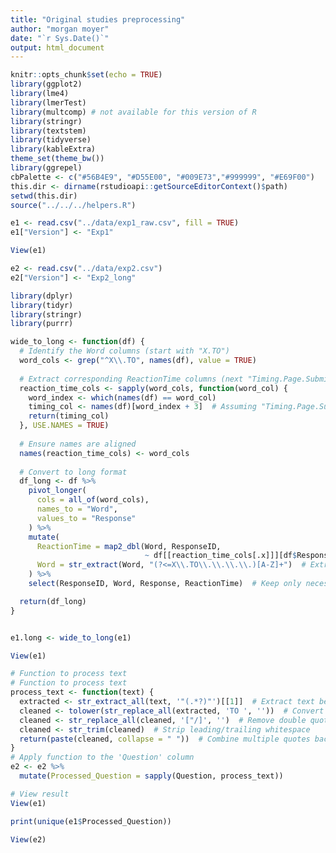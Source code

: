 ```yaml
---
title: "Original studies preprocessing"
author: "morgan moyer"
date: "`r Sys.Date()`"
output: html_document
---
```


```r
knitr::opts_chunk$set(echo = TRUE)
library(ggplot2)
library(lme4)
library(lmerTest)
library(multcomp) # not available for this version of R
library(stringr)
library(textstem)
library(tidyverse)
library(kableExtra)
theme_set(theme_bw())
library(ggrepel)
cbPalette <- c("#56B4E9", "#D55E00", "#009E73","#999999", "#E69F00")
this.dir <- dirname(rstudioapi::getSourceEditorContext()$path)
setwd(this.dir)
source("../../../helpers.R")

e1 <- read.csv("../data/exp1_raw.csv", fill = TRUE)
e1["Version"] <- "Exp1"

View(e1)

e2 <- read.csv("../data/exp2.csv")
e2["Version"] <- "Exp2_long"

```


```r

library(dplyr)
library(tidyr)
library(stringr)
library(purrr)

wide_to_long <- function(df) {
  # Identify the Word columns (start with "X.TO")
  word_cols <- grep("^X\\.TO", names(df), value = TRUE)
  
  # Extract corresponding ReactionTime columns (next "Timing.Page.Submit.*" column after each Word column)
  reaction_time_cols <- sapply(word_cols, function(word_col) {
    word_index <- which(names(df) == word_col)
    timing_col <- names(df)[word_index + 3]  # Assuming "Timing.Page.Submit" is always 3 columns after
    return(timing_col)
  }, USE.NAMES = TRUE)
  
  # Ensure names are aligned
  names(reaction_time_cols) <- word_cols
  
  # Convert to long format
  df_long <- df %>%
    pivot_longer(
      cols = all_of(word_cols),
      names_to = "Word",
      values_to = "Response"
    ) %>%
    mutate(
      ReactionTime = map2_dbl(Word, ResponseID, 
                              ~ df[[reaction_time_cols[.x]]][df$ResponseID == .y]),  # Match ReactionTime row-wise
      Word = str_extract(Word, "(?<=X\\.TO\\.\\.\\.\\.)[A-Z]+")  # Extract actual word
    ) %>%
    select(ResponseID, Word, Response, ReactionTime)  # Keep only necessary columns

  return(df_long)
}


e1.long <- wide_to_long(e1)
```

```r
View(e1)
```


```r

# Function to process text
# Function to process text
process_text <- function(text) {
  extracted <- str_extract_all(text, '"(.*?)"')[[1]]  # Extract text between quotes
  cleaned <- tolower(str_replace_all(extracted, 'TO ', ''))  # Convert to lowercase and remove "TO "
  cleaned <- str_replace_all(cleaned, '["/]', '')  # Remove double quotes and forward slash
  cleaned <- str_trim(cleaned)  # Strip leading/trailing whitespace
  return(paste(cleaned, collapse = " "))  # Combine multiple quotes back into a single string
}
# Apply function to the 'Question' column
e2 <- e2 %>%
  mutate(Processed_Question = sapply(Question, process_text))

# View result
View(e1)

print(unique(e1$Processed_Question))

```


```r
View(e2)
```


